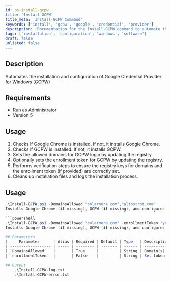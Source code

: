 ```yaml
---
id: ps-install-gcpw
title: 'Install-GCPW'
title_meta: 'Install-GCPW Command'
keywords: ['install', 'gcpw', 'google', 'credential', 'provider']
description: 'Documentation for the Install-GCPW command to automate the installation and configuration of Google Credential Provider for Windows (GCPW).'
tags: ['installation', 'configuration', 'windows', 'software']
draft: false
unlisted: false
---
```

## Description
Automates the installation and configuration of Google Credential Provider for Windows (GCPW)

## Requirements
- Run as Administrator
- Version 5

## Usage
1. Checks if Google Chrome is installed. If not, it installs Google Chrome.
2. Checks if GCPW is installed. If not, it installs GCPW.
3. Sets the allowed domains for GCPW login by updating the registry.
4. Optionally sets the enrollment token for GCPW by updating the registry.
5. Performs verification steps to ensure the registry keys for domains and the enrollment token (if provided) are correctly set.
6. Cleans up installation files and logs the installation process.

## Usage
```powershell
.\Install-GCPW.ps1 -DomainsAllowed "solarmora.com","altostrat.com"
Installs Google Chrome (if missing), GCPW (if missing), and configures it for the specified domains.

```powershell
.\Install-GCPW.ps1 -DomainsAllowed "solarmora.com" -enrollmentToken "your_enrollment_token"
Installs Google Chrome (if missing), GCPW (if missing), and configures it for the specified domain, and applies the enrollment token.

## Parameters
|     Parameter      | Alias | Required | Default | Type   | Description                                        |
| ------------------ | ----- | -------- | ------- | ------ | -------------------------------------------------- |
| `DomainsAllowed`   |       | True     |         | String | Domain(s) users are allowed to sign in from.       |
| `enrollmentToken`  |       | False    |         | String | Set token to manage GCPW from the Admin console.   |

## Output
    .\Install-GCPW-log.txt
    .\Install-GCPW-error.txt









